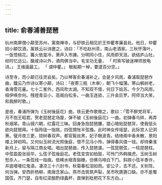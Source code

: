 ```yaml
---
---
---
```

title: 俞春浦善琵琶
---



杭州南屏僧小颠至苏州，寓南禅寺，与舒铁云相见於王仲瞿孝廉昙处。他日，仲瞿招小颠饮酒，属铁云以诗邀之，诗曰：「不吃赵州茶，南山老酒家。三秋怀落叶，一饭悟桃花。篝火依龛冷，箫声入市譁。分明同小住，风雨即天涯。欲结庐山社，经时忆远公。酸咸诗以外，酒肉佛当中。毛宝功无量， 「 时索写破迷禅师放龟诗。」 王维画最工。 「 谓仲瞿。」 觥船期一棹，要遣百分空。」

诗至寺，而小颠已往灵岩矣。乃以琴客俞春浦补之。会是夕风雨，春浦取琵琶作曲，鐡云乃作诗以寄小颠，诗曰：「夜寄三瓶（木审），朝飞十幅蒲。寒山枫树老，香海雪花麄。七十二峯外，西风吹太湖。不知双不借，何日下姑苏。今夕乃风雨，桓伊唤奈何。残镫青豆小，高阁白松多。一曲玉连锁，三升金叵罗。阿师当大笑，和我醉时歌。」

是夜，春浦所弹为《玉树後庭花》曲，铁云更作歌赠之，歌曰：「雪不醉党将军，月不抱王昭君。贺老琵琶定场屋，弹不破《玉树後庭花》一曲。初弹春鸟碎，再弄秋烟翠。青山镜六朝，红露花三昧。回身急抱琵琶腰，盟心暗贴琵琶背，使我低头欲向琵琶拜。十指玲珑一指挑，四弦惆怅半弦搔。此时神女传瑶瑟，此际宫人记洞箫。璧月夜三更，琼树春双声。都官鬓丝黑，妃子眼波青。结绮阁中香未散，景阳楼上钟初鸣。又何似玉树流光照後庭，恨不见冯小怜，弹得春风值一钱。却待秦淮新月上，留与隔江商女唱。唱出琵琶曲，传入琵琶谱。一弦琵琶弦，一柱琵琶柱。中弦盈盈张丽华，么弦子弦後庭花。老弦变宫如拍鼓，可怜门外韩擒虎。玉树玉树愁杀人，一条弦线一指痕。依稀水咽青谿栅，彷佛乌啼白下门。斜捺小弦半黍许，井底喽喽红鬼语。凄凉三十六封书，秋菊春松泪如雨。安公子，去不还。关别驾，何当弹。安西折杨柳，南唐念家山。燕市击筑筑声裂，吴市吹篪篪口缺。亦不是蜀国弦，齐门瑟，自有红梁醅酌绿蠡杯，直弹到枇杷花下东方白。」